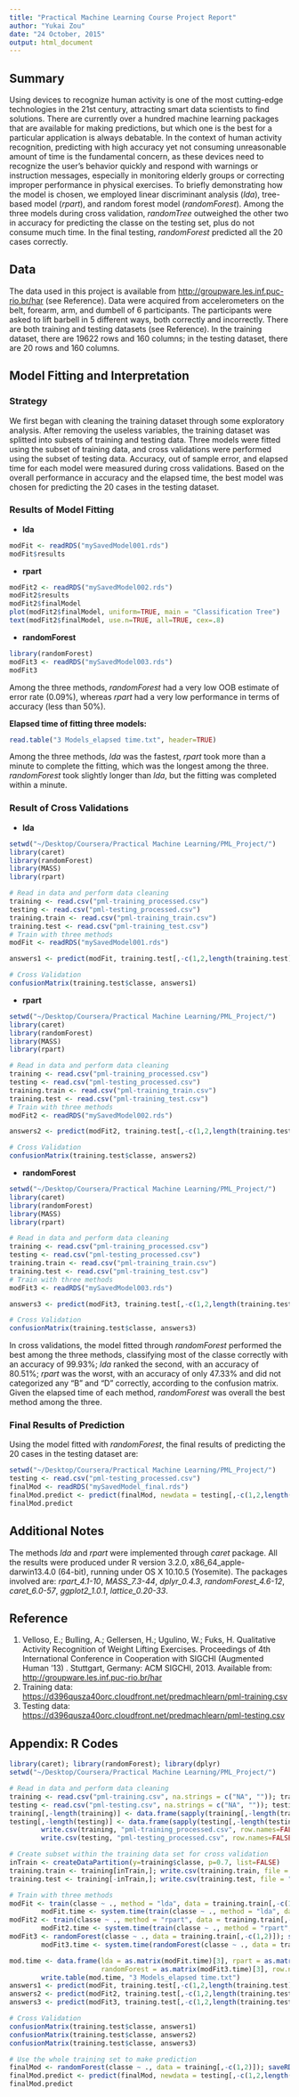 ```yaml
---
title: "Practical Machine Learning Course Project Report"
author: "Yukai Zou"
date: "24 October, 2015"
output: html_document
---
```

## Summary
Using devices to recognize human activity is one of the most cutting-edge technologies in the 21st century, attracting smart data scientists to find solutions. There are currently over a hundred machine learning packages that are available for making predictions, but which one is the best for a particular application is always debatable. In the context of human activity recognition, predicting with high accuracy yet not consuming unreasonable amount of time is the fundamental concern, as these devices need to recognize the user's behavior quickly and respond with warnings or instruction messages, especially in monitoring elderly groups or correcting improper performance in physical exercises. To briefly demonstrating how the model is chosen, we employed linear discriminant analysis (*lda*), tree-based model (*rpart*), and random forest model (*randomForest*). Among the three models during cross validation, *randomTree* outweighed the other two in accuracy for predicting the classe on the testing set, plus do not consume much time. In the final testing, *randomForest* predicted all the 20 cases correctly.

## Data
The data used in this project is available from <http://groupware.les.inf.puc-rio.br/har> (see Reference). Data were acquired from accelerometers on the belt, forearm, arm, and dumbell of 6 participants. The participants were asked to lift barbell in 5 different ways, both correctly and incorrectly. There are both training and testing datasets (see Reference). In the training dataset, there are 19622 rows and 160 columns; in the testing dataset, there are 20 rows and 160 columns.

## Model Fitting and Interpretation
### Strategy
We first began with cleaning the training dataset through some exploratory analysis. After removing the useless variables, the training dataset was splitted into subsets of training and testing data. Three models were fitted using the subset of training data, and cross validations were performed using the subset of testing data. Accuracy, out of sample error, and elapsed time for each model were measured during cross validations. Based on the overall performance in accuracy and the elapsed time, the best model was chosen for predicting the 20 cases in the testing dataset.

### Results of Model Fitting
- **lda**
```r
modFit <- readRDS("mySavedModel001.rds")
modFit$results
```

- **rpart**
```r
modFit2 <- readRDS("mySavedModel002.rds")
modFit2$results
modFit2$finalModel
plot(modFit2$finalModel, uniform=TRUE, main = "Classification Tree")
text(modFit2$finalModel, use.n=TRUE, all=TRUE, cex=.8)
```

- **randomForest**
```r
library(randomForest)
modFit3 <- readRDS("mySavedModel003.rds")
modFit3
```

Among the three methods, *randomForest* had a very low OOB estimate of error rate (0.09%), whereas *rpart* had a very low performance in terms of accuracy (less than 50%).

**Elapsed time of fitting three models:**
```r
read.table("3 Models_elapsed time.txt", header=TRUE)
```
Among the three methods, *lda* was the fastest, *rpart* took more than a minute to complete the fitting, which was the longest among the three. *randomForest* took slightly longer than *lda*, but the fitting was completed within a minute.

### Result of Cross Validations
- **lda**
```r
setwd("~/Desktop/Coursera/Practical Machine Learning/PML_Project/")
library(caret)
library(randomForest)
library(MASS)
library(rpart)

# Read in data and perform data cleaning
training <- read.csv("pml-training_processed.csv")
testing <- read.csv("pml-testing_processed.csv")
training.train <- read.csv("pml-training_train.csv")
training.test <- read.csv("pml-training_test.csv")
# Train with three methods
modFit <- readRDS("mySavedModel001.rds")

answers1 <- predict(modFit, training.test[,-c(1,2,length(training.test))])

# Cross Validation
confusionMatrix(training.test$classe, answers1)
```

- **rpart**
```r
setwd("~/Desktop/Coursera/Practical Machine Learning/PML_Project/")
library(caret)
library(randomForest)
library(MASS)
library(rpart)

# Read in data and perform data cleaning
training <- read.csv("pml-training_processed.csv")
testing <- read.csv("pml-testing_processed.csv")
training.train <- read.csv("pml-training_train.csv")
training.test <- read.csv("pml-training_test.csv")
# Train with three methods
modFit2 <- readRDS("mySavedModel002.rds")

answers2 <- predict(modFit2, training.test[,-c(1,2,length(training.test))])

# Cross Validation
confusionMatrix(training.test$classe, answers2)
```

- **randomForest**
```r
setwd("~/Desktop/Coursera/Practical Machine Learning/PML_Project/")
library(caret)
library(randomForest)
library(MASS)
library(rpart)

# Read in data and perform data cleaning
training <- read.csv("pml-training_processed.csv")
testing <- read.csv("pml-testing_processed.csv")
training.train <- read.csv("pml-training_train.csv")
training.test <- read.csv("pml-training_test.csv")
# Train with three methods
modFit3 <- readRDS("mySavedModel003.rds")

answers3 <- predict(modFit3, training.test[,-c(1,2,length(training.test))])

# Cross Validation
confusionMatrix(training.test$classe, answers3)
```

In cross validations, the model fitted through *randomForest* performed the best among the three methods, classifying most of the classe correctly with an accuracy of 99.93%; *lda* ranked the second, with an accuracy of 80.51%; *rpart* was the worst, with an accuracy of only 47.33% and did not categorized any "B" and "D" correctly, according to the confusion matrix. Given the elapsed time of each method, *randomForest* was overall the best method among the three.

### Final Results of Prediction
Using the model fitted with *randomForest*, the final results of predicting the 20 cases in the testing dataset are:
```r
setwd("~/Desktop/Coursera/Practical Machine Learning/PML_Project/")
testing <- read.csv("pml-testing_processed.csv")
finalMod <- readRDS("mySavedModel_final.rds")
finalMod.predict <- predict(finalMod, newdata = testing[,-c(1,2,length(testing))])
finalMod.predict
```

## Additional Notes
The methods *lda* and *rpart* were implemented through *caret* package. All the results were produced under R version 3.2.0, x86\_64\_apple-darwin13.4.0 (64-bit), running under OS X 10.10.5 (Yosemite). The packages involved are: *rpart_4.1-10*, *MASS_7.3-44*, *dplyr_0.4.3*, *randomForest_4.6-12*, *caret_6.0-57*, *ggplot2_1.0.1*, *lattice_0.20-33*.

## Reference
1. Velloso, E.; Bulling, A.; Gellersen, H.; Ugulino, W.; Fuks, H. Qualitative Activity Recognition of Weight Lifting Exercises. Proceedings of 4th International Conference in Cooperation with SIGCHI (Augmented Human '13) . Stuttgart, Germany: ACM SIGCHI, 2013. Available from: <http://groupware.les.inf.puc-rio.br/har>
2. Training data: <https://d396qusza40orc.cloudfront.net/predmachlearn/pml-training.csv>
3. Testing data: <https://d396qusza40orc.cloudfront.net/predmachlearn/pml-testing.csv>

## Appendix: R Codes
```r
library(caret); library(randomForest); library(dplyr)
setwd("~/Desktop/Coursera/Practical Machine Learning/PML_Project/")

# Read in data and perform data cleaning
training <- read.csv("pml-training.csv", na.strings = c("NA", "")); training.NAlist <- grep("NA", training); training <- select(training, -training.NAlist)
testing <- read.csv("pml-testing.csv", na.strings = c("NA", "")); testing.NAlist <- grep("NA", testing); testing <- select(testing, -testing.NAlist)
training[,-length(training)] <- data.frame(sapply(training[,-length(training)], as.numeric))
testing[,-length(testing)] <- data.frame(sapply(testing[,-length(testing)], as.numeric))
        write.csv(training, "pml-training_processed.csv", row.names=FALSE)
        write.csv(testing, "pml-testing_processed.csv", row.names=FALSE)

# Create subset within the training data set for cross validation
inTrain <- createDataPartition(y=training$classe, p=0.7, list=FALSE)
training.train <- training[inTrain,]; write.csv(training.train, file = "pml-training_train.csv", row.names = FALSE)
training.test <- training[-inTrain,]; write.csv(training.test, file = "pml-training_test.csv", row.names = FALSE)

# Train with three methods
modFit <- train(classe ~ ., method = "lda", data = training.train[,-c(1,2)]); saveRDS(modFit, "mySavedModel001.rds")
        modFit.time <- system.time(train(classe ~ ., method = "lda", data = training.train[,-c(1,2)]))
modFit2 <- train(classe ~ ., method = "rpart", data = training.train[,-c(1,2)]); saveRDS(modFit2, "mySavedModel002.rds")
        modFit2.time <- system.time(train(classe ~ ., method = "rpart", data = training.train[,-c(1,2)]))
modFit3 <- randomForest(classe ~ ., data = training.train[,-c(1,2)]); saveRDS(modFit3, "mySavedModel003.rds")
        modFit3.time <- system.time(randomForest(classe ~ ., data = training.train[,-c(1,2)]))

mod.time <- data.frame(lda = as.matrix(modFit.time)[3], rpart = as.matrix(modFit2.time)[3], 
                       randomForest = as.matrix(modFit3.time)[3], row.names = "elapsed time (sec)")
        write.table(mod.time, "3 Models_elapsed time.txt")
answers1 <- predict(modFit, training.test[,-c(1,2,length(training.test))])
answers2 <- predict(modFit2, training.test[,-c(1,2,length(training.test))])
answers3 <- predict(modFit3, training.test[,-c(1,2,length(training.test))])

# Cross Validation
confusionMatrix(training.test$classe, answers1)
confusionMatrix(training.test$classe, answers2)
confusionMatrix(training.test$classe, answers3)

# Use the whole training set to make prediction
finalMod <- randomForest(classe ~ ., data = training[,-c(1,2)]); saveRDS(finalMod, "mySavedModel_final.rds")
finalMod.predict <- predict(finalMod, newdata = testing[,-c(1,2,length(testing))])
finalMod.predict
```
